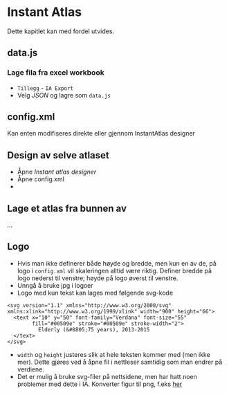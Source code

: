 # Instant Atlas

Dette kapitlet kan med fordel utvides.

## data.js

### Lage fila fra excel workbook

- `Tillegg` - `IA Export`
- Velg *JSON* og lagre som `data.js`

## config.xml

Kan enten modifiseres direkte eller gjennom InstantAtlas designer

## Design av selve atlaset

- Åpne *Instant atlas designer*
- Åpne config.xml
-

## Lage et atlas fra bunnen av

...


## Logo

- Hvis man ikke definerer både høyde og bredde, men kun en av de, på logo i `config.xml` vil skaleringen alltid være riktig. Definer bredde på logo nederst til venstre; høyde på logo øverst til venstre.
- Unngå å bruke jpg i logoer
- Logo med kun tekst kan lages med følgende svg-kode
```
<svg version="1.1" xmlns="http://www.w3.org/2000/svg" xmlns:xlink="http://www.w3.org/1999/xlink" width="900" height="66">
  <text x="10" y="50" font-family="Verdana" font-size="55"
        fill="#00509e" stroke="#00509e" stroke-width="2">
          Elderly (&#8805;75 years), 2013-2015
  </text>
</svg>
```

- `width` og `height` justeres slik at hele teksten kommer med (men ikke mer). Dette gjøres ved å åpne fil i nettleser samtidig som man endrer på verdiene.
- Det er mulig å bruke svg-filer på nettsidene, men har hatt noen problemer med dette i IA. Konverter figur til png, f.eks [her](http://svgtopng.com/)

